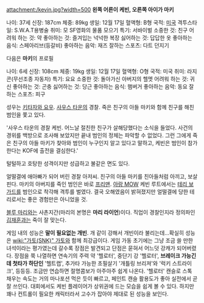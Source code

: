 attachment:/kevin.jpg?width=500
'''왼쪽 어른이 케빈, 오른쪽 아이가 마키'''

나이: 37세
신장: 187cm
체중: 89kg
생일: 12월 17일
혈액형: B형
국적: [[미국]]
격투스타일: S.W.A.T용병술
취미: 모 SF영화의 물품 모으기
특기: 서바이벌
소중한 것: 친구
어려워 하는 것: 약
좋아하는 것: 즐겨입는 넉넉한 복장
싫어하는 것: 답답한 옷
좋아하는 음식: 스페아리브(등갈비)
좋아하는 음악: 재즈
잘하는 스포츠: 다트 던지기


다음은 '''마키'''의 프로필

나이: 6세
신장: 108cm
체중: 19kg
생일: 12월 17일
혈액형: O형
국적: 미국
취미: 라지콘(무선조종 자동차)
특기: 요요
소중한 것: 돌아가신 아버지의 헬멧
어려워 하는 것: 귀신
좋아하는 것: 곤충
싫어하는 것: 당근
좋아하는 음식: 햄버거
좋아하는 음악: 동요
잘하는 스포츠: 피구

성우는 [[키타자와 요우]]. [[사우스 타운]]의 경찰. 죽은 친구의 아들 마키와 함께 친구를 해친 범인을 쫓고 있다.

'사우스 타운의 경찰 케빈. 어느날 절친한 친구가 살해당했다는 소식을 들었다. 사건의 경위를 백방으로 조사해 보았지만 끝내 범인의 정체는 파악할 수 없었다. 그런 그에게 죽은 친구의 아들 마키가 찾아와 범인이 누구인지 알고 있다고 말하고, 케빈은 범인이 참가한다는 KOF에 출전을 결심한다.'

털털하고 호탕한 성격이지만 성급하고 불같은 면도 있다.

얼떨결에 애아빠가 되어 버린 경찰 아저씨. 친구의 아들 마키를 친아들처럼 아끼고, 보살핀다. 마키의 아버지를 죽인 범인은 바로 [[프리맨]]. [[아랑 MOW]] 케빈 루트에서는 [[테리 보가드]]를 범인으로 착각해 격투를 벌였다. 결국 오해였음이 밝혀졌지만 얼떨결에 당한 테리로서는 좋은 경험만은 아니었을 것.

[[블루 마리]]와는 사촌지간(마리의 본명은 '''마리 라이언''')이다. 직업이 경찰인지라 정의파인 [[김재훈]]과는 죽이 잘 맞는다.

게임 내의 성능은 '''말이 필요없는 개빈'''. 개 같이 강해서 개빈이라 불리는데...확실히 성능은 [[wiki:"가토(SNK)" 가토]]와 함께 최강급이다. 게임 가동 초기에는 그냥 조금 쓸 만한 녀석이라는 평가였는데 갈수록 장점은 발견되고 단점은 묻혀서 어느덧 강캐가 되어버렸다. 장점을 쭉 나열하면 연속기의 주력 약 '헬로터', 중단기 강 '헬로터', '''브레이크 가능긴데 첫타가 하단인''' '헬트랩', 추가타 가능한 초필살기 '개틀링 브리져'와 '럭키 스트라이크', 등등등. 조금만 연습하면 절명콤보가 아주아주 쉽게 나온다. '헬로터' 캔슬로 스톡 채우는 속도는 거의 마나포션 먹은 듯이 빠르고, 페인트 캔슬 활용도가 좋아 실전에서 곧잘 쓰인다. 대회에서도 케빈 플레이어가 상위권에 드는 모습을 쉽게 볼 수 있다. 하지만 꽤나 컨트롤이 필요한 캐릭터라서 고수가 잡아야 제대로 된 성능을 보인다.
